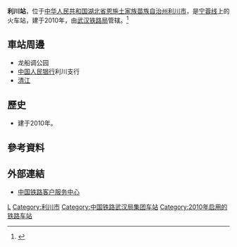 {{not|利川站 (韓國)}}
{{Infobox China railway station
|车站名称 = 利川站
|图片 = Lichuan Railway Station.jpg
|图片介绍 = 
|车站拼音 = Lichuan
|英文名称 = Lichuan Railway Station
|code = 45155
|电报码 = LCN
|拼音码 = LCH
|车站类型 = 客运站
|车站位置 = [[湖北省|湖北省]][[恩施土家族苗族自治州|恩施土家族苗族自治州]][[利川市|利川市]]
|坐标 = {{coord|30|16|50.29|N|108|56|9.43|E|display=inline,title}}
|归属 = [[武汉铁路局|武汉铁路局]]宜昌车务段
|线路 = [[宁蓉线|宁蓉线]]
|使用状态 = 使用中
|车站等级 = [[三等站_(中铁)|三等站]]
|股道数目 = 
|正线 = 
|到发线 = 
|月台数目 = 
|岛式站台 = 
|侧式站台 = 
|站台面 = 
}}
'''利川站'''，位于[[中华人民共和国|中华人民共和国]][[湖北省|湖北省]][[恩施土家族苗族自治州|恩施土家族苗族自治州]][[利川市|利川市]]，是[[宁蓉线|宁蓉线]]上的火车站，建于2010年，由[[武汉铁路局|武汉铁路局]]管辖。<ref>{{Cite web |url=http://search.huochepiao.com/huochezhan/jieshao/3567.htm |title=利川火车站介绍 |accessdate=2017-03-15 |archive-date=2017-03-15 |archive-url=https://web.archive.org/web/20170315175414/http://search.huochepiao.com/huochezhan/jieshao/3567.htm |dead-url=no }}</ref>

==車站周邊==
* 龙船调公园
* [[中国人民银行|中国人民银行]]利川支行
* [[清江|清江]]

==歷史==
* 建于2010年。
==參考資料==
{{reflist}}
==外部連結==
* [http://www.12306.cn/mormhweb/ 中国铁路客户服务中心]{{Wayback|url=http://www.12306.cn/mormhweb/ |date=20180205163941 }}
{{China-rail-stub}}
{{沪汉蓉快速客运通道}}

[[Category:恩施州铁路车站|L]]
[[Category:利川市|Category:利川市]]
[[Category:中国铁路武汉局集团车站|Category:中国铁路武汉局集团车站]]
[[Category:2010年启用的铁路车站|Category:2010年启用的铁路车站]]
